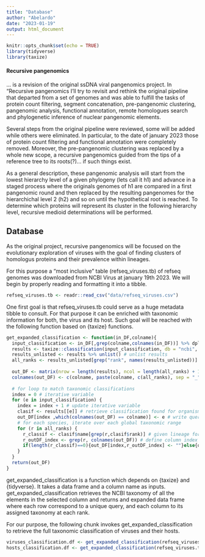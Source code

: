 ```yaml
---
title: "Database"
author: "Abelardo"
date: "2023-01-19"
output: html_document
---
```


```r
knitr::opts_chunk$set(echo = TRUE)
library(tidyverse)
library(taxize)
```

#### Recursive pangenomics

... is a revision of the original ssDNA viral pangenomics project. In "Recursive pangenomics I'll try to revisit and rethink the original pipeline that departed from a set of genomes and was able to fulfill the tasks of protein count filtering, segment concatenation, pre-pangenomic clustering, pangenomic analysis, functional annotation, remote homologues search and phylogenetic inference of nuclear pangenomic elements.

Several steps from the original pipeline were reviewed, some will be added while others were eliminated. In particular, to the date of january 2023 those of protein count filtering and functional annotation were completely removed. Moreover, the pre-pangenomic clustering was replaced by a whole new scope, a recursive pangenomics guided from the tips of a reference tree to its roots(?)... if such things exist.

As a general description, these pangenomic analysis will start from the lowest hierarchy level of a given phylogeny (lets call it h1) and advance in a staged process where the originals genomes of h1 are compared in a first pangenomic round and then replaced by the resulting pangenomes for the hierarchichal level 2 (h2) and so on until the hypothetical root is reached. To determine which proteins will represent its cluster in the following hierarchy level, recursive medioid determinations will be performed.

## Database 

As the original project, recursive pangenomics will be focused on the evolutionary exploration of viruses with the goal of finding clusters of homologus proteins and their prevalence within lineages.

For this purpose a "most inclusive" table (refseq_viruses.tb) of refseq genomes was downloaded from NCBI Virus at january 19th 2023. We will begin by properly reading and formatting it into a tibble. 

```r

refseq_viruses.tb <- readr::read_csv("data/refseq_viruses.csv")

```

One first goal is that refseq_viruses.tb could serve as a huge metadata tibble to consult. For that purpose it can be enriched with taxonomic information for both, the virus and its host. Such goal will be reached with the following function based on {taxize} functions.

```r

get_expanded_classification <- function(in_DF,colname){
  input_classification <- in_DF[,grep(colname,colnames(in_DF))] %>% dplyr::pull(colname) %>% unique() # generates a non redundant input vector for get_ids
  results <- taxize::classification(input_classification, db = "ncbi", rows = 1, messages = FALSE) # save results of non interactive get_ids
  results_unlisted <- results %>% unlist() # unlist results
  all_ranks <- results_unlisted[grep("rank", names(results_unlisted))] %>% unname() %>% unique() # complete repertoire of taxonomic ranks
  
  out_DF <- matrix(nrow = length(results), ncol = length(all_ranks) + 1) %>% as.data.frame(.) # output data frame many rows as organisms, many columns as ranks
  colnames(out_DF) <- c(colname, paste(colname, c(all_ranks), sep = "_")) # naming of taxonomic rank columns
  
  # for loop to match taxonomic classifications
  index = 0 # iterative variable
  for (e in input_classification) {
    index = index + 1 # update iterative variable
    clasif <- results[[e]] # retrieve classification found for organism e
    out_DF[index ,which(colnames(out_DF) == colname)] <- e # write query name in first column
    # for each species, iterate over each global taxonomic range
    for (r in all_ranks) {
      r_classif <- clasif$name[grep(r,clasif$rank)] # given lineage for rank r
      r_outDF_index <- grep(r, colnames(out_DF)) # define column index of rank r
      if(length(r_classif)==0){out_DF[index,r_outDF_index] <- ""}else{out_DF[index,r_outDF_index] <- r_classif[1]} # conditionally fill output df if a given rank was assigned for a given query
    }
  }
  return(out_DF)
}

```
get_expanded_classification is a function which depends on {taxize} and {tidyverse}. It takes a data frame and a column name as inputs. get_expanded_classification retrieves the NCBI taxonomy of all the elements in the selected column and returns and expanded data frame where each row correspond to a unique query, and each column to its assigned taxonomy at each rank.

For our purpose, the following chunk invokes get_expanded_classification to retrieve the full taxonomic classification of viruses and their hosts.


```r

viruses_classification.df <- get_expanded_classification(refseq_viruses.tb, "Species")
hosts_classification.df <- get_expanded_classification(refseq_viruses.tb, "Host")

```



